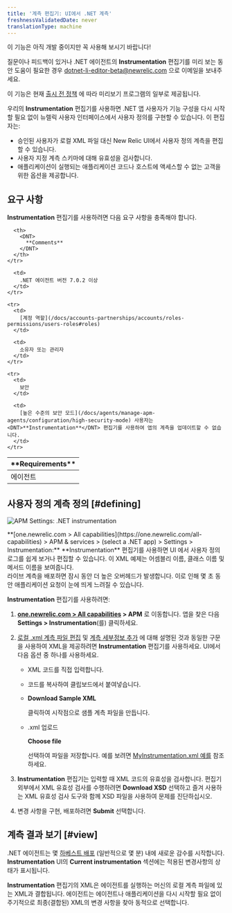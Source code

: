 ```yaml
---
title: '계측 편집기: UI에서 .NET 계측'
freshnessValidatedDate: never
translationType: machine
---
```



<Callout title="시사">
  이 기능은 아직 개발 중이지만 꼭 사용해 보시기 바랍니다!

  질문이나 피드백이 있거나 .NET 에이전트의 <DNT>**Instrumentation**</DNT> 편집기를 미리 보는 동안 도움이 필요한 경우 [dotnet-li-editor-beta@newrelic.com](mailto:dotnet-li-editor-beta@newrelic.com) 으로 이메일을 보내주세요.

  이 기능은 현재 [출시 전 정책](/docs/licenses/license-information/referenced-policies/new-relic-pre-release-policy) 에 따라 미리보기 프로그램의 일부로 제공됩니다.
</Callout>

우리의 <DNT>**Instrumentation**</DNT> 편집기를 사용하면 .NET 앱 사용자가 기능 구성을 다시 시작할 필요 없이 뉴렐릭 사용자 인터페이스에서 사용자 정의를 구현할 수 있습니다. 이 편집자는:

* 승인된 사용자가 로컬 XML 파일 대신 New Relic UI에서 사용자 정의 계측을 편집할 수 있습니다.
* 사용자 지정 계측 스키마에 대해 유효성을 검사합니다.
* 애플리케이션이 실행되는 애플리케이션 코드나 호스트에 액세스할 수 없는 고객을 위한 옵션을 제공합니다.

## 요구 사항

<DNT>**Instrumentation**</DNT> 편집기를 사용하려면 다음 요구 사항을 충족해야 합니다.

<table>
  <thead>
    <tr>
      <th width={200}>
        <DNT>
          **Requirements**
        </DNT>
      </th>

      <th>
        <DNT>
          **Comments**
        </DNT>
      </th>
    </tr>
  </thead>

  <tbody>
    <tr>
      <td>
        에이전트
      </td>

      <td>
        .NET 에이전트 버전 7.0.2 이상
      </td>
    </tr>

    <tr>
      <td>
        [계정 역할](/docs/accounts-partnerships/accounts/roles-permissions/users-roles#roles)
      </td>

      <td>
        소유자 또는 관리자
      </td>
    </tr>

    <tr>
      <td>
        보안
      </td>

      <td>
        [높은 수준의 보안 모드](/docs/agents/manage-apm-agents/configuration/high-security-mode) 사용자는 <DNT>**Instrumentation**</DNT> 편집기를 사용하여 앱의 계측을 업데이트할 수 없습니다.
      </td>
    </tr>
  </tbody>
</table>

## 사용자 정의 계측 정의 [#defining]

<img
  title="APM Settings: .NET instrumentation"
  alt="APM Settings: .NET instrumentation"
  src={apmDotnetInstrumentationEditor}
/>

<figcaption>
  <DNT>**[one.newrelic.com > All capabilities](https://one.newrelic.com/all-capabilities) > APM & services > (select a .NET app) > Settings > Instrumentation:**</DNT> <DNT>**Instrumentation**</DNT> 편집기를 사용하면 UI 에서 사용자 정의 로그를 쉽게 보거나 편집할 수 있습니다. 이 XML 예제는 어셈블리 이름, 클래스 이름 및 메서드 이름을 보여줍니다.
</figcaption>

<Callout variant="important">
  라이브 계측을 배포하면 잠시 동안 더 높은 오버헤드가 발생합니다. 이로 인해 몇 초 동안 애플리케이션 요청이 눈에 띄게 느려질 수 있습니다.
</Callout>

<DNT>**Instrumentation**</DNT> 편집기를 사용하려면:

1. <DNT>**[one.newrelic.com > All capabilities](https://one.newrelic.com/all-capabilities) > APM**</DNT> 로 이동합니다. 앱을 찾은 다음 <DNT>**Settings > Instrumentation**</DNT>(를) 클릭하세요.

2. [로컬 .xml 계측 파일 편집](/docs/agents/net-agent/custom-instrumentation/create-transactions-xml-net) 및 [계측 세부정보 추가](/docs/agents/net-agent/custom-instrumentation/add-detail-transactions-xml-net) 에 대해 설명된 것과 동일한 구문을 사용하여 XML을 제공하려면 <DNT>**Instrumentation**</DNT> 편집기를 사용하세요. UI에서 다음 옵션 중 하나를 사용하세요.

   * XML 코드를 직접 입력합니다.

   * 코드를 복사하여 클립보드에서 붙여넣습니다.

   * <DNT>**Download Sample XML**</DNT>

     클릭하여 시작점으로 샘플 계측 파일을 만듭니다.

   * .xml 업로드

     <DNT>**Choose file**</DNT>

     선택하여 파일을 저장합니다. 예를 보려면 [MyInstrumentation.xml 예를](/docs/agents/net-agent/custom-instrumentation/add-detail-transactions-xml-net#sample) 참조하세요.

3. <DNT>**Instrumentation**</DNT> 편집기는 입력할 때 XML 코드의 유효성을 검사합니다. 편집기 외부에서 XML 유효성 검사를 수행하려면 <DNT>**Download XSD**</DNT> 선택하고 즐겨 사용하는 XML 유효성 검사 도구와 함께 XSD 파일을 사용하여 문제를 진단하십시오.

4. 변경 사항을 구현, 배포하려면 <DNT>**Submit**</DNT> 선택합니다.

## 계측 결과 보기 [#view]

.NET 에이전트는 몇 [하베스트 배포](/docs/using-new-relic/welcome-new-relic/getting-started/glossary#harvest-cycle) (일반적으로 몇 분) 내에 새로운 감수를 시작합니다. <DNT>**Instrumentation**</DNT> UI의 <DNT>**Current instrumentation**</DNT> 섹션에는 적용된 변경사항의 상태가 표시됩니다.

<DNT>**Instrumentation**</DNT> 편집기의 XML은 에이전트를 실행하는 머신의 로컬 계측 파일에 있는 XML과 결합됩니다. 에이전트는 에이전트나 애플리케이션을 다시 시작할 필요 없이 주기적으로 최종(결합된) XML의 변경 사항을 찾아 동적으로 선택합니다.